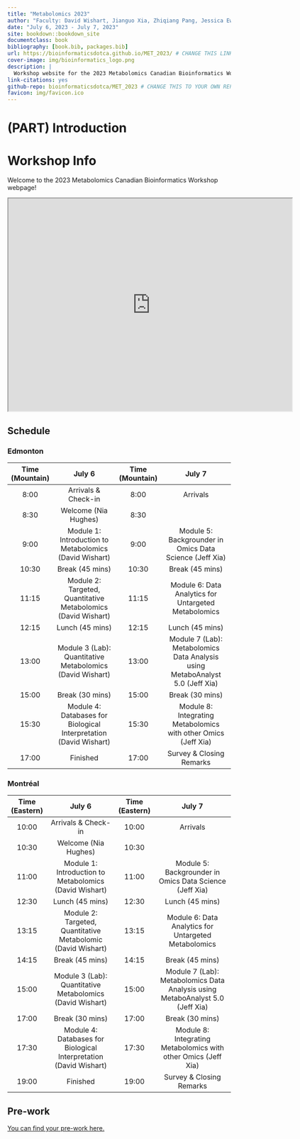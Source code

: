 ```yaml
--- 
title: "Metabolomics 2023"
author: "Faculty: David Wishart, Jianguo Xia, Zhiqiang Pang, Jessica Ewald, Lun Zhang, Mark Berkjanskii, Michelle Brazas, and Nia Hughes"
date: "July 6, 2023 - July 7, 2023"
site: bookdown::bookdown_site
documentclass: book
bibliography: [book.bib, packages.bib]
url: https://bioinformaticsdotca.github.io/MET_2023/ # CHANGE THIS LINK TO YOUR LANDING PAGE LINK
cover-image: img/bioinformatics_logo.png
description: |
  Workshop website for the 2023 Metabolomics Canadian Bioinformatics Workshop
link-citations: yes
github-repo: bioinformaticsdotca/MET_2023 # CHANGE THIS TO YOUR OWN REPO
favicon: img/favicon.ico
---
```


# (PART) Introduction {-}

# Workshop Info

Welcome to the 2023 Metabolomics Canadian Bioinformatics Workshop webpage!  

<iframe src="https://drive.google.com/file/d/1QhlE2rE300xko5Z2f2-hfQmB9WaJr06R/preview" width="640" height="480" allow="autoplay"></iframe>

## Schedule

### Edmonton

| **Time (Mountain)** |                             **July 6**                            | **Time (Mountain)** |                                   **July 7**                                  |
|:-------------------:|:-----------------------------------------------------------------:|:-------------------:|:-----------------------------------------------------------------------------:|
|         8:00        |                        Arrivals & Check-in                        |         8:00        |                                    Arrivals                                   |
|         8:30        |                        Welcome (Nia Hughes)                       |         8:30        |                                                                               |
|         9:00        |       Module 1: Introduction to Metabolomics (David Wishart)      |         9:00        |            Module 5: Backgrounder in Omics Data Science (Jeff Xia)            |
|        10:30        |                          Break (45 mins)                          |        10:30        |                                Break (45 mins)                                |
|        11:15        |   Module 2: Targeted, Quantitative Metabolomics (David Wishart)   |        11:15        |              Module 6: Data Analytics for Untargeted Metabolomics             |
|        12:15        |                          Lunch (45 mins)                          |        12:15        |                                Lunch (45 mins)                                |
|        13:00        |     Module 3 (Lab): Quantitative Metabolomics (David Wishart)     |        13:00        | Module 7 (Lab): Metabolomics Data Analysis using MetaboAnalyst 5.0 (Jeff Xia) |
|        15:00        |                          Break (30 mins)                          |        15:00        |                                Break (30 mins)                                |
|        15:30        | Module 4: Databases for Biological Interpretation (David Wishart) |        15:30        |         Module 8: Integrating Metabolomics with other Omics (Jeff Xia)        |
|        17:00        |                              Finished                             |        17:00        |                            Survey & Closing Remarks                           |                                                                          | 17:30      | Finished                                                          |

### Montréal

| **Time (Eastern)** |                             **July 6**                            | **Time (Eastern)** |                                   **July 7**                                  |
|:------------------:|:-----------------------------------------------------------------:|:------------------:|:-----------------------------------------------------------------------------:|
|        10:00       |                        Arrivals & Check-in                        |        10:00       |                                    Arrivals                                   |
|        10:30       |                        Welcome (Nia Hughes)                       |        10:30       |                                                                               |
|        11:00       |       Module 1: Introduction to Metabolomics (David Wishart)      |        11:00       |            Module 5: Backgrounder in Omics Data Science (Jeff Xia)            |
|        12:30       |                          Lunch (45 mins)                          |        12:30       |                                Lunch (45 mins)                                |
|        13:15       |    Module 2: Targeted, Quantitative Metabolomic (David Wishart)   |        13:15       |              Module 6: Data Analytics for Untargeted Metabolomics             |
|        14:15       |                          Break (45 mins)                          |        14:15       |                                 Break (45 mins)                               |
|        15:00       |     Module 3 (Lab): Quantitative Metabolomics (David Wishart)     |        15:00       | Module 7 (Lab): Metabolomics Data Analysis using MetaboAnalyst 5.0 (Jeff Xia) |
|        17:00       |                          Break (30 mins)                          |        17:00       |                                Break (30 mins)                                |
|        17:30       | Module 4: Databases for Biological Interpretation (David Wishart) |        17:30       |         Module 8: Integrating Metabolomics with other Omics (Jeff Xia)        |
|        19:00       |                              Finished                             |        19:00       |                            Survey & Closing Remarks                           |

## Pre-work

[You can find your pre-work here.](https://docs.google.com/forms/d/e/1FAIpQLSezV8cbusyLYa98AJ50sZfOlW1HsKZmDh7XnsDKusRg73zkbw/viewform)
